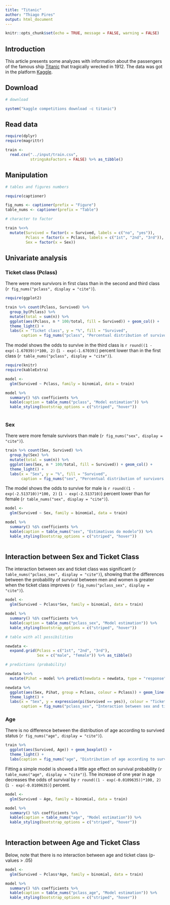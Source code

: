 ---
title: "Titanic"
author: "Thiago Pires"
output: html_document
---

```{r setup, include=FALSE}
knitr::opts_chunk$set(echo = TRUE, message = FALSE, warning = FALSE)
```

## Introduction

This article presents some analyzes with information about the passengers of the famous ship [Titanic](https://en.wikipedia.org/wiki/RMS_Titanic) that tragically wrecked in 1912. The data was got in the platform [Kaggle](https://www.kaggle.com/c/titanic).

## Download

```{r, eval=FALSE, include=TRUE}

# download

system("kaggle competitions download -c titanic")

```


## Read data

```{r}

require(dplyr)
require(magrittr)

train <- 
  read.csv("../input/train.csv",
           stringsAsFactors = FALSE) %>% as_tibble()

```

## Manipulation

```{r}

# tables and figures numbers

require(captioner)

fig_nums <- captioner(prefix = "Figure")
table_nums <- captioner(prefix = "Table")

# character to factor

train %<>% 
  mutate(Survived = factor(x = Survived, labels = c("no", "yes")),
         Pclass = factor(x = Pclass, labels = c("1st", "2nd", "3rd")),
         Sex = factor(x = Sex))

```

## Univariate analysis

### Ticket class (Pclass)

There were more survivors in first class than in the second and third class (`r fig_nums("pclass", display = "cite")`).

```{r}

require(ggplot2)

train %>% count(Pclass, Survived) %>% 
  group_by(Pclass) %>% 
  mutate(total = sum(n)) %>% 
  ggplot(aes(Pclass, n * 100/total, fill = Survived)) + geom_col() +
  theme_light() +
  labs(x = "Ticket class", y = "%", fill = "Survived", 
       caption = fig_nums("pclass", "Percentual distribution of survivors according to ticket class"))

```

The model shows the odds to survive in the third class is `r round((1 - exp(-1.67039))*100, 2)` (`1 - exp(-1.67039)`) percent lower than in the first class (`r table_nums("pclass", display = "cite")`).

```{r}

require(knitr)
require(kableExtra)

model <-
  glm(Survived ~ Pclass, family = binomial, data = train)

model %>%
  summary() %$% coefficients %>% 
  kable(caption = table_nums("pclass", "Model estimation")) %>% 
  kable_styling(bootstrap_options = c("striped", "hover"))
  
```

### Sex

There were more female survivors than male (`r fig_nums("sex", display = "cite")`).

```{r}

train %>% count(Sex, Survived) %>% 
  group_by(Sex) %>% 
  mutate(total = sum(n)) %>% 
  ggplot(aes(Sex, n * 100/total, fill = Survived)) + geom_col() +
  theme_light() +
  labs(x = "Sex", y = "%", fill = "Survived", 
       caption = fig_nums("sex", "Percentual distribution of survivors according to sex"))

```

The model shows the odds to survive for male is `r round((1 - exp(-2.513710))*100, 2)` (`1 - exp(-2.513710)`) percent lower than for female (`r table_nums("sex", display = "cite")`).

```{r}

model <-
  glm(Survived ~ Sex, family = binomial, data = train)

model %>%
  summary() %$% coefficients %>% 
  kable(caption = table_nums("sex", "Estimativas do modelo")) %>% 
  kable_styling(bootstrap_options = c("striped", "hover"))
  
```

## Interaction between Sex and Ticket Class

The interaction between sex and ticket class was significant (`r table_nums("pclass_sex", display = "cite")`), showing that the differences between the probability of survival between men and women is greater when the ticket class improves (`r fig_nums("pclass_sex", display = "cite")`).

```{r}

model <-
  glm(Survived ~ Pclass*Sex, family = binomial, data = train)

model %>%
  summary() %$% coefficients %>% 
  kable(caption = table_nums("pclass_sex", "Model estimation")) %>% 
  kable_styling(bootstrap_options = c("striped", "hover"))

```

```{r}

# table with all possibilities

newdata <- 
  expand.grid(Pclass = c("1st", "2nd", "3rd"),
              Sex = c("male", "female")) %>% as_tibble()

# predictions (probability)

newdata %<>% 
  mutate(Pihat = model %>% predict(newdata = newdata, type = "response"))

newdata %>% 
  ggplot(aes(Sex, Pihat, group = Pclass, colour = Pclass)) + geom_line() + geom_point() +
  theme_light() +
  labs(x = "Sex", y = expression(pi(Survived == yes)), colour = "Ticket Class",
       caption = fig_nums("pclass_sex", "Interaction between sex and ticket class"))

```

### Age

There is no difference between the distribution of age according to survived status (`r fig_nums("age", display = "cite")`).

```{r}

train %>% 
  ggplot(aes(Survived, Age)) + geom_boxplot() +
  theme_light() +
  labs(caption = fig_nums("age", "Distribution of age according to survived status"))

```

Fitting a simple model is showed a little age effect on survival probability (`r table_nums("age", display = "cite")`). The increase of one year in age decreases the odds of survival by `r round((1 - exp(-0.0109635))*100, 2)` (`1 - exp(-0.0109635)`) percent.

```{r}

model <-
  glm(Survived ~ Age, family = binomial, data = train)

model %>%
  summary() %$% coefficients %>% 
  kable(caption = table_nums("age", "Model estimation")) %>% 
  kable_styling(bootstrap_options = c("striped", "hover"))
  
```

## Interaction between Age and Ticket Class

Below, note that there is no interaction between age and ticket class (p-values > .05)

```{r}

model <-
  glm(Survived ~ Pclass*Age, family = binomial, data = train)

model %>%
  summary() %$% coefficients %>% 
  kable(caption = table_nums("pclass_age", "Model estimation")) %>% 
  kable_styling(bootstrap_options = c("striped", "hover"))

```